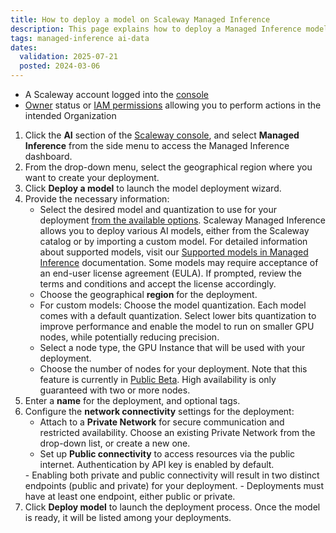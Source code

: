 ```yaml
---
title: How to deploy a model on Scaleway Managed Inference
description: This page explains how to deploy a Managed Inference model on the Scaleway console.
tags: managed-inference ai-data
dates:
  validation: 2025-07-21
  posted: 2024-03-06
---
```



<Requirements />

- A Scaleway account logged into the [console](https://account.scaleway.com/?service=elements)
- [Owner](/iam/concepts/#owner) status or [IAM permissions](/iam/concepts/#permission) allowing you to perform actions in the intended Organization

1. Click the **AI** section of the [Scaleway console](https://account.scaleway.com/?service=elements), and select **Managed Inference** from the side menu to access the Managed Inference dashboard.
2. From the drop-down menu, select the geographical region where you want to create your deployment.
3. Click **Deploy a model** to launch the model deployment wizard.
4. Provide the necessary information:
    - Select the desired model and quantization to use for your deployment [from the available options](/managed-inference/reference-content/).
        <Message type="important">
          Scaleway Managed Inference allows you to deploy various AI models, either from the Scaleway catalog or by importing a custom model. For detailed information about supported models, visit our [Supported models in Managed Inference](/managed-inference/reference-content/supported-models/) documentation.
        </Message>
        <Message type="note">
          Some models may require acceptance of an end-user license agreement (EULA). If prompted, review the terms and conditions and accept the license accordingly.
        </Message>
    - Choose the geographical **region** for the deployment.
    - For custom models: Choose the model quantization.
      <Message type="tip">
        Each model comes with a default quantization. Select lower bits quantization to improve performance and enable the model to run on smaller GPU nodes, while potentially reducing precision.
      </Message>
    - Select a node type, the GPU Instance that will be used with your deployment.
    - Choose the number of nodes for your deployment. Note that this feature is currently in [Public Beta](https://www.scaleway.com/betas/).
      <Message type="tip">
        High availability is only guaranteed with two or more nodes.
      </Message>
5. Enter a **name** for the deployment, and optional tags.
6. Configure the **network connectivity** settings for the deployment:
    - Attach to a **Private Network** for secure communication and restricted availability. Choose an existing Private Network from the drop-down list, or create a new one.
    - Set up **Public connectivity** to access resources via the public internet. Authentication by API key is enabled by default.
    <Message type="important">
      - Enabling both private and public connectivity will result in two distinct endpoints (public and private) for your deployment.
      - Deployments must have at least one endpoint, either public or private.
    </Message>
7. Click **Deploy model** to launch the deployment process. Once the model is ready, it will be listed among your deployments.